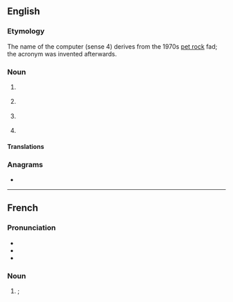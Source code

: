 {{also|pet|pêt|pět|Pet.}}
==English==

===Etymology===
The name of the computer (sense 4) derives from the 1970s [[pet rock]] fad; the acronym was invented afterwards.

===Noun===
{{en-noun|~}}

# {{lb|en|uncountable|organic compound}} {{initialism of|en|polyethylene terephthalate}}
#: {{cot|en|Dacron|Terylene}}
# {{lb|en|countable}} {{acronym of|en|positron emission tomography}}
# {{lb|en|countable|genetics}} {{acronym of|en|paired-end tag}}
# {{lb|en|countable|computing|[[backronym]]}} {{acronym of|en|[[w:Commodore PET|personal electronic transactor]]}}

====Translations====
{{trans-see|polyethylene terephthalate}}

{{trans-see|positron emission tomography}}

===Anagrams===
* {{anagrams|en|a=ept|EPT|PTE|Pte|TPE|Tep|ept}}

{{topics|en|Radioactivity}}

----

==French==

===Pronunciation===
* {{fr-IPA|pé-eu-té}}
* {{audio|fr|LL-Q150 (fra)-Poslovitch-PET.wav|Audio}}
* {{audio|fr|LL-Q150 (fra)-DSwissK-PET.wav|Audio (Switzerland)}}

===Noun===
{{fr-noun|m}}

# {{l|en|PET|gloss=polyethylene terephthalate}}; {{abbreviation of|fr|polyéthylène téréphtalate}}